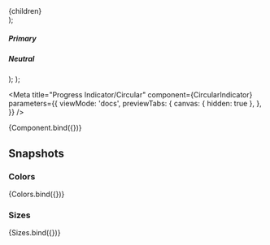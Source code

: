 


  <section>
    <div style={{ display: 'flex', gap: '15px' }}>{children}</div>
  </section>
);

  <Container>
    <div>
      <h5>Primary</h5>
      <CircularIndicator color="primary" />
    </div>
    <div style={{ borderRadius: '3px', backgroundColor: '#7C7C7C', padding: '0 10px 10px' }}>
      <h5 style={{ color: 'white' }}>Neutral</h5>
      <CircularIndicator color="neutral" />
    </div>
  </Container>
);

  <Container>
    <CircularIndicator size={48} />
    <CircularIndicator size={40} />
    <CircularIndicator size={32} />
    <CircularIndicator size={24} />
    <CircularIndicator size={16} />
  </Container>
);

<Meta
  title="Progress Indicator/Circular"
  component={CircularIndicator}
  parameters={{
    viewMode: 'docs',
    previewTabs: {
      canvas: { hidden: true },
    },
  }}
/>

<Canvas>
  <Story name="Default" args={{ size: '32', color: 'primary' }} parameters={{ chromatic: { disableSnapshot: true } }}>
    {Component.bind({})}
  </Story>
</Canvas>

<ArgsTable story="Default" />

## Snapshots

### Colors

<Story name="Colors">{Colors.bind({})}</Story>

### Sizes

<Story name="Sizes">{Sizes.bind({})}</Story>
